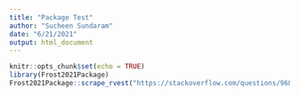 ```yaml
---
title: "Package Test"
author: "Sucheen Sundaram"
date: "6/21/2021"
output: html_document
---
```


```r
knitr::opts_chunk$set(echo = TRUE)
library(Frost2021Package)
Frost2021Package::scrape_rvest("https://stackoverflow.com/questions/9689104/installing-r-on-mac-warning-messages-setting-lc-ctype-failed-using-c/17510093#17510093", "li")

```

